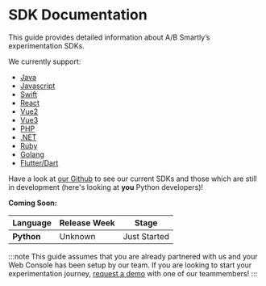 # SDK Documentation

This guide provides detailed information about A/B Smartly’s experimentation
SDKs.

We currently support:

- [Java](https://www.github.com/absmartly/java-sdk)
- [Javascript](https://www.github.com/absmartly/javascript-sdk)
- [Swift](https://www.github.com/absmartly/swift-sdk)
- [React](https://www.github.com/absmartly/react-sdk)
- [Vue2](https://www.github.com/absmartly/vue2-sdk)
- [Vue3](https://www.github.com/absmartly/vue3-sdk)
- [PHP](https://www.github.com/absmartly/php-sdk)
- [.NET](https://www.github.com/absmartly/dotnet-sdk)
- [Ruby](https://www.github.com/absmartly/ruby-sdk)
- [Golang](https://www.github.com/absmartly/go-sdk)
- [Flutter/Dart](https://www.github.com/absmartly/flutter-sdk)

Have a look at [our Github](https://github.com/absmartly) to see our current
SDKs and those which are still in development (here's looking at **you** Python
developers)!

**Coming Soon:**

| Language   | Release Week | Stage        |
| ---------- | ------------ | ------------ |
| **Python** | Unknown      | Just Started |

:::note
This guide assumes that you are already partnered with us and your Web Console
has been setup by our team. If you are looking to start your experimentation
journey, [request a demo](https://absmartly.com/quiz) with one of our
teammembers!
:::
